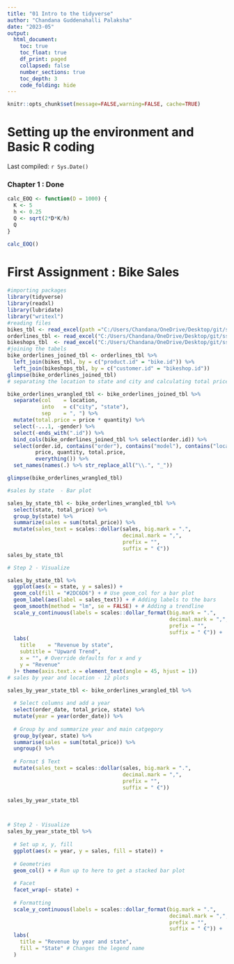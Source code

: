 ```yaml
---
title: "01 Intro to the tidyverse"
author: "Chandana Guddenahalli Palaksha"
date: "2023-05"
output:
  html_document:
    toc: true
    toc_float: true
    df_print: paged
    collapsed: false
    number_sections: true
    toc_depth: 3
    code_folding: hide
---
```


```r
knitr::opts_chunk$set(message=FALSE,warning=FALSE, cache=TRUE)
```

# Setting up the environment and Basic R coding

Last compiled: `r Sys.Date()`

### Chapter 1 : Done

```r
calc_EOQ <- function(D = 1000) {
  K <- 5
  h <- 0.25
  Q <- sqrt(2*D*K/h)
  Q
}

calc_EOQ()
```
# First Assignment : Bike Sales

```r
#importing packages
library(tidyverse)
library(readxl)
library(lubridate)
library("writexl")
#reading files
bikes_tbl <- read_excel(path ="C:/Users/Chandana/OneDrive/Desktop/git/ss23-bdsb-CHAN30499/ds_data/01_bike_sales/01_raw_data/bikes.xlsx")
orderlines_tbl <- read_excel("C:/Users/Chandana/OneDrive/Desktop/git/ss23-bdsb-CHAN30499/ds_data/01_bike_sales/01_raw_data/orderlines.xlsx")
bikeshops_tbl  <- read_excel("C:/Users/Chandana/OneDrive/Desktop/git/ss23-bdsb-CHAN30499/ds_data/01_bike_sales/01_raw_data/bikeshops.xlsx")
#joining the tabels
bike_orderlines_joined_tbl <- orderlines_tbl %>%
  left_join(bikes_tbl, by = c("product.id" = "bike.id")) %>%
  left_join(bikeshops_tbl, by = c("customer.id" = "bikeshop.id"))
glimpse(bike_orderlines_joined_tbl)
# separating the location to state and city and calculating total price

bike_orderlines_wrangled_tbl <- bike_orderlines_joined_tbl %>%
  separate(col    = location,
           into   = c("city", "state"),
           sep    = ", ") %>%
  mutate(total.price = price * quantity) %>%
  select(-...1, -gender) %>%
  select(-ends_with(".id")) %>%
  bind_cols(bike_orderlines_joined_tbl %>% select(order.id)) %>%
  select(order.id, contains("order"), contains("model"), contains("location"),
         price, quantity, total.price,
         everything()) %>%
  set_names(names(.) %>% str_replace_all("\\.", "_"))

glimpse(bike_orderlines_wrangled_tbl)

#sales by state  - Bar plot

sales_by_state_tbl <- bike_orderlines_wrangled_tbl %>%
  select(state, total_price) %>%
  group_by(state) %>% 
  summarize(sales = sum(total_price)) %>%
  mutate(sales_text = scales::dollar(sales, big.mark = ".", 
                                     decimal.mark = ",", 
                                     prefix = "", 
                                     suffix = " €"))
sales_by_state_tbl

# Step 2 - Visualize

sales_by_state_tbl %>%
  ggplot(aes(x = state, y = sales)) +
  geom_col(fill = "#2DC6D6") + # Use geom_col for a bar plot
  geom_label(aes(label = sales_text)) + # Adding labels to the bars
  geom_smooth(method = "lm", se = FALSE) + # Adding a trendline
  scale_y_continuous(labels = scales::dollar_format(big.mark = ".", 
                                                    decimal.mark = ",", 
                                                    prefix = "", 
                                                    suffix = " €")) +
  labs(
    title    = "Revenue by state",
    subtitle = "Upward Trend",
    x = "", # Override defaults for x and y
    y = "Revenue"
  )+ theme(axis.text.x = element_text(angle = 45, hjust = 1))
# sales by year and location - 12 plots

sales_by_year_state_tbl <- bike_orderlines_wrangled_tbl %>%
  
  # Select columns and add a year
  select(order_date, total_price, state) %>%
  mutate(year = year(order_date)) %>%
  
  # Group by and summarize year and main catgegory
  group_by(year, state) %>%
  summarise(sales = sum(total_price)) %>%
  ungroup() %>%
  
  # Format $ Text
  mutate(sales_text = scales::dollar(sales, big.mark = ".", 
                                     decimal.mark = ",", 
                                     prefix = "", 
                                     suffix = " €"))

sales_by_year_state_tbl 



# Step 2 - Visualize
sales_by_year_state_tbl %>%
  
  # Set up x, y, fill
  ggplot(aes(x = year, y = sales, fill = state)) +
  
  # Geometries
  geom_col() + # Run up to here to get a stacked bar plot
  
  # Facet
  facet_wrap(~ state) +
  
  # Formatting
  scale_y_continuous(labels = scales::dollar_format(big.mark = ".", 
                                                    decimal.mark = ",", 
                                                    prefix = "", 
                                                    suffix = " €")) +
  labs(
    title = "Revenue by year and state",
    fill = "State" # Changes the legend name
  )

```
